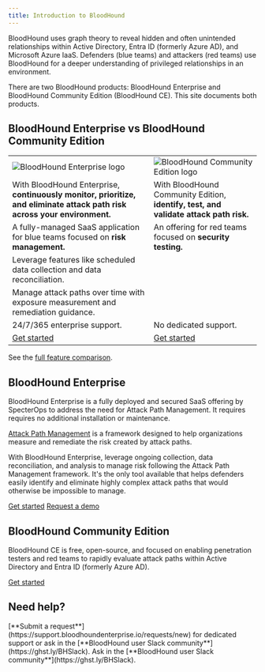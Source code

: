 ```yaml
---
title: Introduction to BloodHound
---
```


<Card title="Know your adversary with BloodHound security testing." icon="shield" iconType="solid" horizontal={true} />

BloodHound uses graph theory to reveal hidden and often unintended relationships within Active Directory, Entra ID (formerly Azure AD), and Microsoft Azure IaaS. Defenders (blue teams) and attackers (red teams) use BloodHound for a deeper understanding of privileged relationships in an environment.

There are two BloodHound products: BloodHound Enterprise and BloodHound Community Edition (BloodHound CE). This site documents both products.

## BloodHound Enterprise vs BloodHound Community Edition

<div>
    <table className="comparison-table">
    <tbody>
    <tr>
        <td>
        <img noZoom src="/logo/BHE-logo-square.svg" alt="BloodHound Enterprise logo" />
        </td>
        <td>
        <img noZoom src="/logo/CE-logo-square.svg" alt="BloodHound Community Edition logo" />
        </td>
    </tr>
    <tr>
        <td>
        With BloodHound Enterprise, <strong>continuously monitor, prioritize, and eliminate attack path risk across your environment.</strong>
        </td>
        <td>
        With BloodHound Community Edition, <strong>identify, test, and validate attack path risk.</strong>
        </td>
    </tr>
    <tr>
        <td>
        A fully-managed SaaS application for blue teams focused on <strong>risk management.</strong>
        </td>
        <td>
        An offering for red teams focused on <strong>security testing.</strong>
        </td>
    </tr>
    <tr>
        <td>Leverage features like scheduled data collection and data reconciliation.</td>
        <td>&nbsp;</td>
    </tr>
    <tr>
        <td>Manage attack paths over time with exposure measurement and remediation guidance.</td>
        <td>&nbsp;</td>
    </tr>
    <tr>
        <td>24/7/365 enterprise support.</td>
        <td>No dedicated support.</td>
    </tr>
    <tr>
        <td>
        <a href="/get-started/quickstart/enterprise-quickstart">Get started</a>
        </td>
        <td>
        <a href="/get-started/quickstart/community-edition-quickstart">Get started</a>
        </td>
    </tr>
    </tbody>
    </table>
</div>

<Icon icon="arrow-right" iconType="solid" /> See the [full feature comparison](https://specterops.io/bloodhound-feature-comparison/).

## BloodHound Enterprise

BloodHound Enterprise is a fully deployed and secured SaaS offering by SpecterOps to address the need for Attack Path Management.
It requires requires no additional installation or maintenance.

[Attack Path Management](https://specterops.io/what-is-attack-path-management/) is a framework designed to help organizations measure and remediate the risk created by attack paths.

With BloodHound Enterprise, leverage ongoing collection, data reconciliation, and analysis to manage risk following the Attack Path Management framework.
It's the only tool available that helps defenders easily identify and eliminate highly complex attack paths that would otherwise be impossible to manage.

<Icon icon="arrow-right" iconType="solid" /> [Get started](https://github.com/SpecterOps/bloodhound-docs/blob/main//get-started/quickstart/enterprise-quickstart)
<Icon icon="arrow-right" iconType="solid" /> [Request a demo](https://specterops.io/get-a-demo/)

## BloodHound Community Edition

BloodHound CE is free, open-source, and focused on enabling penetration testers and red teams to rapidly evaluate attack paths within Active Directory and Entra ID (formerly Azure AD).

<Icon icon="arrow-right" iconType="solid" /> [Get started](https://github.com/SpecterOps/bloodhound-docs/blob/main//get-started/quickstart/community-edition-quickstart)

## Need help?
<CardGroup>
    <Card title="BloodHound Enterprise Support" icon="square-question">
        [**Submit a request**](https://support.bloodhoundenterprise.io/requests/new) for dedicated support or ask in the [**BloodHound user Slack community**](https://ghst.ly/BHSlack).
    </Card>
    <Card title="BloodHound Community Edition Support" icon="users">
        Ask in the [**BloodHound user Slack community**](https://ghst.ly/BHSlack).
        </Card>
</CardGroup>
